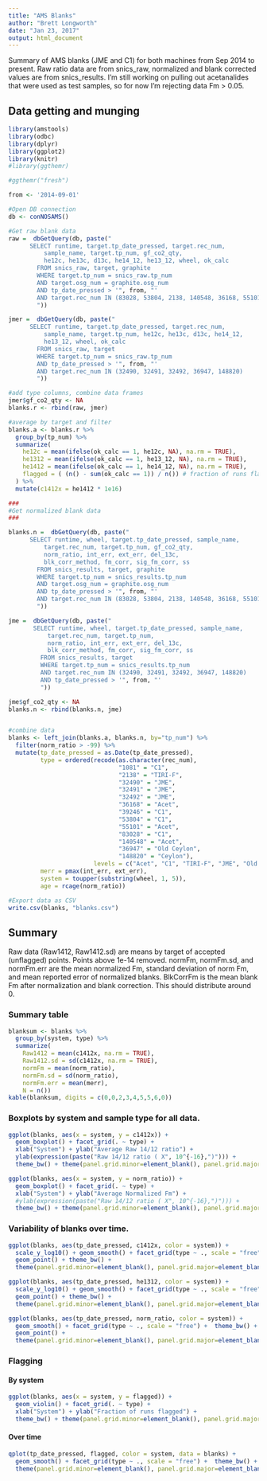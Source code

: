 ```yaml
---
title: "AMS Blanks"
author: "Brett Longworth"
date: "Jan 23, 2017"
output: html_document
---
```


Summary of AMS blanks (JME and C1) for both machines from Sep 2014 to present. Raw ratio data are from snics_raw, normalized and blank corrected values are from snics_results. I'm still working on pulling out acetanalides that were used as test samples, so for now I'm rejecting data Fm > 0.05. 

## Data getting and munging

```r
library(amstools)
library(odbc)
library(dplyr)
library(ggplot2)
library(knitr)
#library(ggthemr)

#ggthemr("fresh")

from <- '2014-09-01'

#Open DB connection
db <- conNOSAMS()

#Get raw blank data
raw =  dbGetQuery(db, paste("
      SELECT runtime, target.tp_date_pressed, target.rec_num, 
          sample_name, target.tp_num, gf_co2_qty, 
          he12c, he13c, d13c, he14_12, he13_12, wheel, ok_calc
        FROM snics_raw, target, graphite
      	WHERE target.tp_num = snics_raw.tp_num
        AND target.osg_num = graphite.osg_num
        AND tp_date_pressed > '", from, "'
        AND target.rec_num IN (83028, 53804, 2138, 140548, 36168, 55101, 1081, 39246)
        "))

jmer =  dbGetQuery(db, paste("
      SELECT runtime, target.tp_date_pressed, target.rec_num, 
          sample_name, target.tp_num, he12c, he13c, d13c, he14_12, 
          he13_12, wheel, ok_calc
        FROM snics_raw, target
      	WHERE target.tp_num = snics_raw.tp_num
        AND tp_date_pressed > '", from, "'
        AND target.rec_num IN (32490, 32491, 32492, 36947, 148820)
        "))

#add type columns, combine data frames
jmer$gf_co2_qty <- NA
blanks.r <- rbind(raw, jmer)

#average by target and filter
blanks.a <- blanks.r %>%
  group_by(tp_num) %>%
  summarize(
    he12c = mean(ifelse(ok_calc == 1, he12c, NA), na.rm = TRUE),
    he1312 = mean(ifelse(ok_calc == 1, he13_12, NA), na.rm = TRUE),
    he1412 = mean(ifelse(ok_calc == 1, he14_12, NA), na.rm = TRUE),
    flagged = ( (n() - sum(ok_calc == 1)) / n()) # fraction of runs flagged
  ) %>%
  mutate(c1412x = he1412 * 1e16) 

###
#Get normalized blank data
###

blanks.n =  dbGetQuery(db, paste("
      SELECT runtime, wheel, target.tp_date_pressed, sample_name,
          target.rec_num, target.tp_num, gf_co2_qty, 
          norm_ratio, int_err, ext_err, del_13c,
          blk_corr_method, fm_corr, sig_fm_corr, ss
        FROM snics_results, target, graphite
        WHERE target.tp_num = snics_results.tp_num
        AND target.osg_num = graphite.osg_num
        AND tp_date_pressed > '", from, "'
        AND target.rec_num IN (83028, 53804, 2138, 140548, 36168, 55101, 1081, 39246)
        "))

jme =  dbGetQuery(db, paste("
       SELECT runtime, wheel, target.tp_date_pressed, sample_name, 
           target.rec_num, target.tp_num,
           norm_ratio, int_err, ext_err, del_13c,
           blk_corr_method, fm_corr, sig_fm_corr, ss
         FROM snics_results, target
         WHERE target.tp_num = snics_results.tp_num
         AND target.rec_num IN (32490, 32491, 32492, 36947, 148820)
         AND tp_date_pressed > '", from, "'
         "))

jme$gf_co2_qty <- NA
blanks.n <- rbind(blanks.n, jme)


#combine data
blanks <- left_join(blanks.a, blanks.n, by="tp_num") %>%
  filter(norm_ratio > -99) %>%
  mutate(tp_date_pressed = as.Date(tp_date_pressed),
         type = ordered(recode(as.character(rec_num), 
                               "1081" = "C1", 
                               "2138" = "TIRI-F", 
                               "32490" = "JME",
                               "32491" = "JME",
                               "32492" = "JME",
                               "36168" = "Acet", 
                               "39246" = "C1", 
                               "53804" = "C1", 
                               "55101" = "Acet", 
                               "83028" = "C1", 
                               "140548" = "Acet",
                               "36947" = "Old Ceylon",
                               "148820" = "Ceylon"),
                        levels = c("Acet", "C1", "TIRI-F", "JME", "Old Ceylon", "Ceylon")),
         merr = pmax(int_err, ext_err),
         system = toupper(substring(wheel, 1, 5)),
         age = rcage(norm_ratio))

#Export data as CSV
write.csv(blanks, "blanks.csv")
```


## Summary

Raw data (Raw1412, Raw1412.sd) are means by target of accepted (unflagged) points. Points above 1e-14 removed. normFm, normFm.sd, and normFm.err are the mean normalized Fm, standard deviation of norm Fm, and mean reported error of normalized blanks. BlkCorrFm is the mean blank Fm after normalization and blank correction. This should distribute around 0.

### Summary table

```r

blanksum <- blanks %>%
  group_by(system, type) %>%
  summarize(
    Raw1412 = mean(c1412x, na.rm = TRUE),
    Raw1412.sd = sd(c1412x, na.rm = TRUE),
    normFm = mean(norm_ratio),
    normFm.sd = sd(norm_ratio),
    normFm.err = mean(merr),
    N = n())
kable(blanksum, digits = c(0,0,2,3,4,5,5,6,0))
```

### Boxplots by system and sample type for all data.

```r
ggplot(blanks, aes(x = system, y = c1412x)) + 
  geom_boxplot() + facet_grid(. ~ type) + 
  xlab("System") + ylab("Average Raw 14/12 ratio") +
  ylab(expression(paste("Raw 14/12 ratio ( X", 10^{-16},")"))) +
  theme_bw() + theme(panel.grid.minor=element_blank(), panel.grid.major=element_blank())

ggplot(blanks, aes(x = system, y = norm_ratio)) + 
  geom_boxplot() + facet_grid(. ~ type) + 
  xlab("System") + ylab("Average Normalized Fm") +
  #ylab(expression(paste("Raw 14/12 ratio ( X", 10^{-16},")"))) +
  theme_bw() + theme(panel.grid.minor=element_blank(), panel.grid.major=element_blank())
```

### Variability of blanks over time.

```r
ggplot(blanks, aes(tp_date_pressed, c1412x, color = system)) +
  scale_y_log10() + geom_smooth() + facet_grid(type ~ ., scale = "free") + 
  geom_point() + theme_bw() + 
  theme(panel.grid.minor=element_blank(), panel.grid.major=element_blank())

ggplot(blanks, aes(tp_date_pressed, he1312, color = system)) +
  scale_y_log10() + geom_smooth() + facet_grid(type ~ ., scale = "free") + 
  geom_point() + theme_bw() + 
  theme(panel.grid.minor=element_blank(), panel.grid.major=element_blank())

ggplot(blanks, aes(tp_date_pressed, norm_ratio, color = system)) +
  geom_smooth() + facet_grid(type ~ ., scale = "free") +  theme_bw() + 
  geom_point() + 
  theme(panel.grid.minor=element_blank(), panel.grid.major=element_blank())
```

### Flagging

#### By system
```r
ggplot(blanks, aes(x = system, y = flagged)) + 
  geom_violin() + facet_grid(. ~ type) + 
  xlab("System") + ylab("Fraction of runs flagged") +
  theme_bw() + theme(panel.grid.minor=element_blank(), panel.grid.major=element_blank())
```

#### Over time

```r
qplot(tp_date_pressed, flagged, color = system, data = blanks) +
  geom_smooth() + facet_grid(type ~ ., scale = "free") +  theme_bw() + 
  theme(panel.grid.minor=element_blank(), panel.grid.major=element_blank())
```


